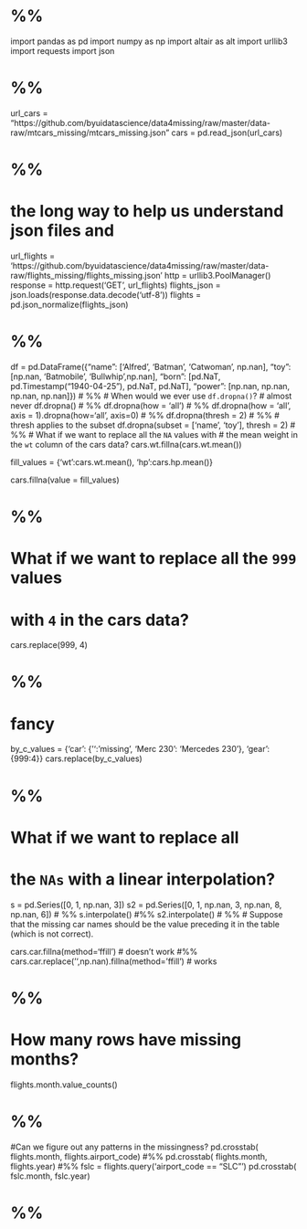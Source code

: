 # %%
import pandas as pd
import numpy as np
import altair as alt 
import urllib3
import requests
import json

# %%
url_cars = "https://github.com/byuidatascience/data4missing/raw/master/data-raw/mtcars_missing/mtcars_missing.json"
cars = pd.read_json(url_cars)

# %%
# the long way to help us understand json files and 
url_flights = 'https://github.com/byuidatascience/data4missing/raw/master/data-raw/flights_missing/flights_missing.json'
http = urllib3.PoolManager()
response = http.request('GET', url_flights)
flights_json = json.loads(response.data.decode('utf-8'))
flights = pd.json_normalize(flights_json)

# %%
df = pd.DataFrame({"name": ['Alfred', 'Batman', 'Catwoman', np.nan],
                   "toy": [np.nan, 'Batmobile', 'Bullwhip',np.nan],
                   "born": [pd.NaT, pd.Timestamp("1940-04-25"),
                            pd.NaT, pd.NaT],
                    "power": [np.nan, np.nan, np.nan, np.nan]})
# %%
# When would we ever use `df.dropna()`?
# almost never
df.dropna()
# %%
df.dropna(how = 'all')
# %%
df.dropna(how = 'all', axis = 1).dropna(how='all', axis=0)
# %%
df.dropna(thresh = 2)
# %%
# thresh applies to the subset
df.dropna(subset = ['name', 'toy'], thresh = 2)
# %%
# What if we want to replace all the `NA` values with 
# the mean weight in the `wt` column of the cars data?
cars.wt.fillna(cars.wt.mean())

fill_values = {'wt':cars.wt.mean(), 'hp':cars.hp.mean()}

cars.fillna(value = fill_values)

# %%
# What if we want to replace all the `999` values 
# with `4` in the cars data?
cars.replace(999, 4)

# %%
# fancy
by_c_values = {'car': {'':'missing', 'Merc 230': 'Mercedes 230'}, 'gear': {999:4}}
cars.replace(by_c_values)

# %%
# What if we want to replace all 
# the `NAs` with a linear interpolation?

s = pd.Series([0, 1, np.nan, 3])
s2 = pd.Series([0, 1, np.nan, 3, np.nan, 8, np.nan, 6])
# %%
s.interpolate()
#%%
s2.interpolate()
# %%
# Suppose that the missing car names should be the value preceding it in the table (which is not correct).

cars.car.fillna(method='ffill') # doesn't work
#%%
cars.car.replace('',np.nan).fillna(method='ffill') # works

# %%
# How many rows have missing months?

flights.month.value_counts()

# %%
#Can we figure out any patterns in the missingness?
pd.crosstab(
    flights.month, 
    flights.airport_code)
#%%
pd.crosstab(
    flights.month,
    flights.year)
#%%
fslc = flights.query('airport_code == "SLC"')
pd.crosstab(
    fslc.month,
    fslc.year)



# %%